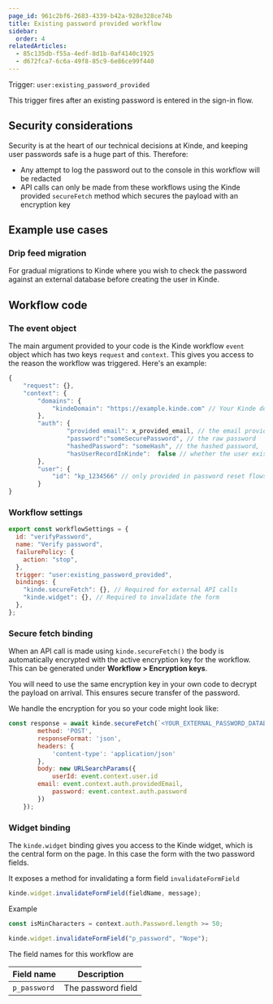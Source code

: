```yaml
---
page_id: 961c2bf6-2683-4339-b42a-928e328ce74b
title: Existing password provided workflow
sidebar:
  order: 4
relatedArticles:
  - 85c135db-f55a-4edf-8d1b-0af4140c1925
  - d672fca7-6c6a-49f8-85c9-6e86ce99f440
---
```


Trigger: `user:existing_password_provided`

This trigger fires after an existing password is entered in the sign-in flow. 

## Security considerations

Security is at the heart of our technical decisions at Kinde, and keeping user passwords safe is a huge part of this. Therefore:

- Any attempt to log the password out to the console in this workflow will be redacted
- API calls can only be made from these workflows using the Kinde provided `secureFetch` method which secures the payload with an encryption key

## Example use cases

### Drip feed migration

For gradual migrations to Kinde where you wish to check the password against an external database before creating the user in Kinde. 

## Workflow code

### The event object

The main argument provided to your code is the Kinde workflow `event` object which has two keys `request` and `context`. This gives you access to the reason the workflow was triggered. Here's an example:

```jsx
{
	"request": {},
	"context": {
		"domains": {
			"kindeDomain": "https://example.kinde.com" // Your Kinde domain
		},
		"auth": {
    			"provided email": x_provided_email, // the email provided by the user
    			"password":"someSecurePassword", // the raw password
    			"hashedPassword": "someHash", // the hashed password,
     			"hasUserRecordInKinde":  false // whether the user exists already in Kinde
   		},
		"user": {
			"id": "kp_1234566" // only provided in password reset flows as otherwise new user
		}
}
```

### Workflow settings

```jsx
export const workflowSettings = {
  id: "verifyPassword",
  name: "Verify password",
  failurePolicy: {
    action: "stop",
  },
  trigger: "user:existing_password_provided",
  bindings: {
    "kinde.secureFetch": {}, // Required for external API calls
    "kinde.widget": {}, // Required to invalidate the form
  },
};
```

### Secure fetch binding

When an API call is made using `kinde.secureFetch()` the body is automatically encrypted with the active encryption key for the workflow. This can be generated under **Workflow > Encryption keys**.

You will need to use the same encryption key in your own code to decrypt the payload on arrival. This ensures secure transfer of the password. 

We handle the encryption for you so your code might look like:

```jsx
const response = await kinde.secureFetch(`<YOUR_EXTERNAL_PASSWORD_DATABASE_ENDPOINT`, {
        method: 'POST',
        responseFormat: 'json',
        headers: {
            'content-type': 'application/json'
        },
        body: new URLSearchParams({
            userId: event.context.user.id
	    email: event.context.auth.providedEmail,
      	    password: event.context.auth.password
        })
    });
```

### Widget binding

The `kinde.widget` binding gives you access to the Kinde widget, which is the central form on the page. In this case the form with the two password fields.

It exposes a method for invalidating a form field `invalidateFormField`

```jsx
kinde.widget.invalidateFormField(fieldName, message);
```

Example

```jsx
const isMinCharacters = context.auth.Password.length >= 50;

kinde.widget.invalidateFormField("p_password", "Nope");

```

The field names for this workflow are

| Field name | Description |
| --- | --- |
| `p_password` | The password field |
